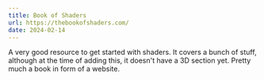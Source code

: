 ```yaml
---
title: Book of Shaders
url: https://thebookofshaders.com/
date: 2024-02-14
---
```


A very good resource to get started with shaders. It covers a bunch of stuff, although at the time of adding this, it doesn't have a 3D section yet.
Pretty much a book in form of a website.